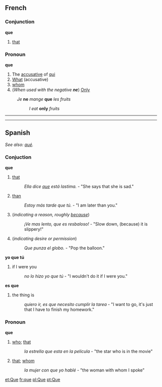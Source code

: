 ==French==
===Conjunction===
'''que'''

# [[that]]

===Pronoun===
'''que'''

# The [[accusative]] of [[qui]]
# [[What]] (accusative)
# [[whom]]
# (''When used with the negative '''ne''''') [[Only]]
: ''Je'' '''ne''' ''mange'' '''que''' ''les fruits''
:: ''I eat'' '''only''' ''fruits''

----
----
==Spanish==
''See also: [[qué]].''
=== Conjuction ===
'''que'''
# [[that]]
#: ''Ella dice [[que]] está lastima.'' - "She says that she is sad."
# [[than]]
#: ''Estoy más tarde que tú.'' - "I am later than you."
# (''indicating a reason, roughly [[because]]'')
#: ''¡Ve mas lento, que es resbaloso!'' - "Slow down, (because) it is slippery!"
# (''indicating desire or permission'')
#: ''Que punza el globo.'' - "Pop the balloon."
'''yo que tú'''
# if I were you
#: ''no lo hizo yo que tú'' - "I wouldn't do it if I were you."
'''es que'''
# the thing is
#: ''quiero ir, es que necesito cumplir la tarea'' - "I want to go, it's just that I have to finish my homework."

=== Pronoun ===
'''que'''
# [[who]]; [[that]]
#: ''la estrella que esta en la pelicula'' - "the star who is in the movie"
# [[that]]; [[whom]]
#: ''la mujer con que yo hablé'' - "the woman with whom I spoke"


[[et:Que]]
[[fr:que]]
[[pl:Que]]
[[pt:Que]]